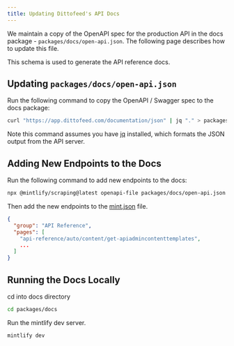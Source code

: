 ```yaml
---
title: Updating Dittofeed's API Docs
---
```


We maintain a copy of the OpenAPI spec for the production API in the docs package - `packages/docs/open-api.json`. The following page describes how to update this file.

This schema is used to generate the API reference docs.

## Updating `packages/docs/open-api.json`

Run the following command to copy the OpenAPI / Swagger spec to the docs package:

```bash
curl "https://app.dittofeed.com/documentation/json" | jq "." > packages/docs/open-api.json
```

Note this command assumes you have [jq](https://stedolan.github.io/jq/) installed, which formats the JSON output from the API server.

## Adding New Endpoints to the Docs

Run the following command to add new endpoints to the docs:

```bash
npx @mintlify/scraping@latest openapi-file packages/docs/open-api.json --outDir packages/docs/api-reference/auto
```

Then add the new endpoints to the [mint.json](https://github.com/dittofeed/dittofeed/blob/main/packages/docs/mint.json) file.

```json mint.json
{
  "group": "API Reference",
  "pages": [
    "api-reference/auto/content/get-apiadmincontenttemplates",
    ...
  ]
}
```


## Running the Docs Locally

cd into docs directory

```bash
cd packages/docs
```

Run the mintlify dev server.

```bash
mintlify dev
```
